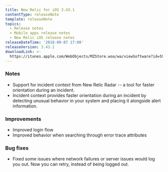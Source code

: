 ```yaml
---
title: New Relic for iOS 3.43.1
contentType: releaseNote
template: releaseNote
topics:
  - Release notes
  - Mobile apps release notes
  - New Relic iOS release notes
releaseDateTime: '2018-09-07 17:00'
releaseVersion: 3.43.1
downloadLink: >-
  https://itunes.apple.com/WebObjects/MZStore.woa/wa/viewSoftware?id=594038638&mt=8
---
```


### Notes

* Support for incident context from New Relic Radar -- a tool for faster orientation during an incident.
* Incident context provides faster orientation during an incident by detecting unusual behavior in your system and placing it alongside alert information.

### Improvements

* Improved login flow
* Improved behavior when searching through error trace attributes

### Bug fixes

* Fixed some issues where network failures or server issues would log you out. Now you can retry, instead of being logged out.

